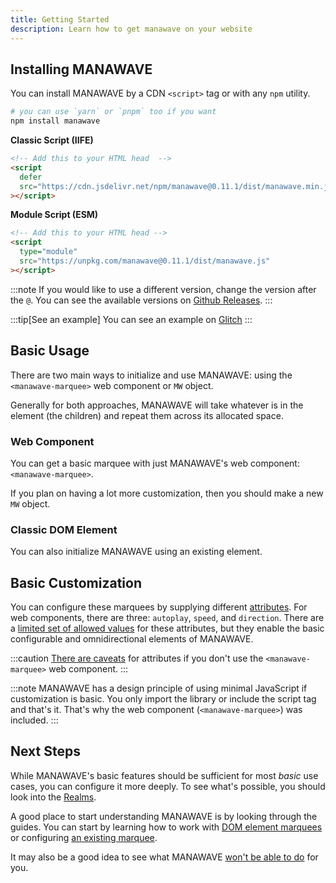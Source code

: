 ```yaml
---
title: Getting Started
description: Learn how to get manawave on your website
---
```



## Installing MANAWAVE

You can install MANAWAVE by a CDN `<script>` tag or with any `npm` utility.

<Tabs>
<TabItem label="npm">

```sh
# you can use `yarn` or `pnpm` too if you want
npm install manawave
```

</TabItem>
<TabItem label="cdn">

**Classic Script (IIFE)**

```html
<!-- Add this to your HTML head  -->
<script
  defer
  src="https://cdn.jsdelivr.net/npm/manawave@0.11.1/dist/manawave.min.js"
></script>
```

**Module Script (ESM)**

```html
<!-- Add this to your HTML head -->
<script
  type="module"
  src="https://unpkg.com/manawave@0.11.1/dist/manawave.js"
></script>
```

:::note
If you would like to use a different version, change the
version after the `@`. You can see the available versions on
[Github Releases](https://github.com/ryuuart/manawave/releases).
:::

:::tip[See an example]
You can see an example on [Glitch](https://glitch.com/edit/#!/manawave-cdn-example)
:::

</TabItem>
</Tabs>

## Basic Usage

There are two main ways to initialize and use MANAWAVE: using the `<manawave-marquee>` web component or `MW` object.

Generally for both approaches, MANAWAVE will take whatever is in the element (the children) and repeat them across its allocated space.

### Web Component

You can get a basic marquee with just MANAWAVE's web component: `<manawave-marquee>`.

<Sandpack activeFile="index.html" html={webcomponentHTML} />

If you plan on having a lot more customization, then you should make a new `MW` object.

### Classic DOM Element

You can also initialize MANAWAVE using an existing element.

<Sandpack html={javascriptHTML} js={javascriptJS} />

## Basic Customization

You can configure these marquees by supplying different [attributes](/docs/reference/attributes/).
For web components, there are three: `autoplay`, `speed`, and `direction`. There are a [limited set of allowed values](/docs/reference/attributes/) for these attributes, but
they enable the basic configurable and omnidirectional elements of MANAWAVE.

:::caution
[There are caveats](/docs/reference/attributes) for attributes if you don't use the `<manawave-marquee>` web component.
:::

<Sandpack activeFile="index.html" />

:::note
MANAWAVE has a design principle of using minimal JavaScript if customization is basic. You only import the library or include the script tag and that's it. That's why the web component (`<manawave-marquee>`) was included.
:::

## Next Steps

While MANAWAVE's basic features should be sufficient for most _basic_ use cases, you can configure it more deeply.
To see what's possible, you should look into the [Realms](/#realms).

A good place to start understanding MANAWAVE is by looking through the guides.
You can start by learning how to work with [DOM element marquees](/docs/guides/dom) or configuring [an existing marquee](/docs/guides/reusing).

It may also be a good idea to see what MANAWAVE [won't be able to do](/docs/reference/limits) for you.
